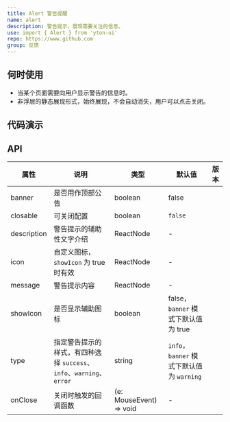 ```yaml
---
title: Alert 警告提醒
name: alert
description: 警告提示，展现需要关注的信息。
use: import { Alert } from 'yton-ui'
repo: https://www.github.com
group: 反馈
---
```


## 何时使用

- 当某个页面需要向用户显示警告的信息时。
- 非浮层的静态展现形式，始终展现，不会自动消失，用户可以点击关闭。


## 代码演示

<List columns={2}>
  <CodeShow src="../alert/demo/base.tsx" title="基本用法" desc="简单的使用" />
  <CodeShow src="../alert/demo/type.tsx" title="四种类型" desc="通过 `type` 属性设置不同的类型" />
  <CodeShow src="../alert/demo/icon.tsx" title="显示图标" desc="通过 `showIcon` 显示图标，通过 `icon` 属性设置图标" />
  <CodeShow src="../alert/demo/desc.tsx" title="辅助文字" desc="通过 `description` 属性设置辅助介绍性文字" />
  <CodeShow src="../alert/demo/closable.tsx" title="可关闭" desc="通过 `closable` 属性设置可关闭" />
  <CodeShow src="../alert/demo/banner.tsx" title="顶部通知栏" desc="通过 `banner` 属性可让 Alert 呈现为顶部通知栏样式，且只显示`message`内容" />
</List>

## API

| 属性 | 说明 | 类型 | 默认值 | 版本 |
| --- | --- | --- | --- | --- |
| banner | 是否用作顶部公告 | boolean | false |  |
| closable | 可关闭配置 | boolean | `false` |  |
| description | 警告提示的辅助性文字介绍 | ReactNode | - |  |
| icon | 自定义图标，`showIcon` 为 true 时有效 | ReactNode | - |  |
| message | 警告提示内容 | ReactNode | - |  |
| showIcon | 是否显示辅助图标 | boolean | false，`banner` 模式下默认值为 true |  |
| type | 指定警告提示的样式，有四种选择 `success`、`info`、`warning`、`error` | string | `info`，`banner` 模式下默认值为 `warning` |  |
| onClose | 关闭时触发的回调函数 | (e: MouseEvent) => void | - |  |




